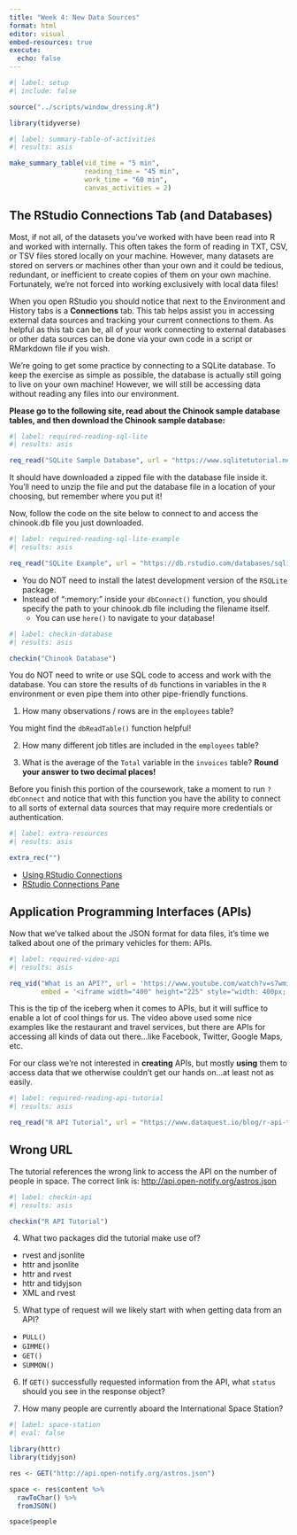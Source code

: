 ```yaml
---
title: "Week 4: New Data Sources"
format: html
editor: visual
embed-resources: true
execute: 
  echo: false
---
```


```r
#| label: setup
#| include: false

source("../scripts/window_dressing.R")

library(tidyverse)
```

```r
#| label: summary-table-of-activities
#| results: asis

make_summary_table(vid_time = "5 min", 
                   reading_time = "45 min", 
                   work_time = "60 min", 
                   canvas_activities = 2)
```

## The RStudio Connections Tab (and Databases)

Most, if not all, of the datasets you've worked with have been read into R and worked with internally. This often takes the form of reading in TXT, CSV, or TSV files stored locally on your machine. However, many datasets are stored on servers or machines other than your own and it could be tedious, redundant, or inefficient to create copies of them on your own machine. Fortunately, we're not forced into working exclusively with local data files!

When you open RStudio you should notice that next to the Environment and History tabs is a **Connections** tab. This tab helps assist you in accessing external data sources and tracking your current connections to them. As helpful as this tab can be, all of your work connecting to external databases or other data sources can be done via your own code in a script or RMarkdown file if you wish.

We're going to get some practice by connecting to a SQLite database. To keep the exercise as simple as possible, the database is actually still going to live on your own machine! However, we will still be accessing data without reading any files into our environment.

**Please go to the following site, read about the Chinook sample database tables, and then download the Chinook sample database:**

```r
#| label: required-reading-sql-lite
#| results: asis

req_read("SQLite Sample Database", url = "https://www.sqlitetutorial.net/sqlite-sample-database/")
```

It should have downloaded a zipped file with the database file inside it. You'll need to unzip the file and put the database file in a location of your choosing, but remember where you put it!

Now, follow the code on the site below to connect to and access the chinook.db file you just downloaded. 

```r
#| label: required-reading-sql-lite-example
#| results: asis

req_read("SQLite Example", url = "https://db.rstudio.com/databases/sqlite/")
```

:::{.callout-note}
- You do NOT need to install the latest development version of the `RSQLite` package.
- Instead of ":memory:" inside your `dbConnect()` function, you should specify the path to your chinook.db file including the filename itself.
  * You can use `here()` to navigate to your database! 
:::

```r
#| label: checkin-database
#| results: asis

checkin("Chinook Database")
```

:::{.callout-warning}
You do NOT need to write or use SQL code to access and work with the database. You can store the results of `db` functions in variables in the `R` environment or even pipe them into other pipe-friendly functions.
:::

1. How many observations / rows are in the `employees` table?

:::{.callout-tip}
You might find the `dbReadTable()` function helpful!
:::

2. How many different job titles are included in the `employees` table?

3. What is the average of the `Total` variable in the `invoices` table? **Round your answer to two decimal places!**


Before you finish this portion of the coursework, take a moment to run `?dbConnect` and notice that with this function you have the ability to connect to all sorts of external data sources that may require more credentials or authentication.

```r
#| label: extra-resources
#| results: asis

extra_rec("")
```

* [Using RStudio Connections](https://support.rstudio.com/hc/en-us/articles/115010915687-Using-RStudio-Connections)
* [RStudio Connections Pane](https://db.rstudio.com/rstudio/connections/)

## Application Programming Interfaces (APIs)

Now that we've talked about the JSON format for data files, it's time we talked about one of the primary vehicles for them: APIs.

```r
#| label: required-video-api
#| results: asis

req_vid("What is an API?", url = 'https://www.youtube.com/watch?v=s7wmiS2mSXY', 
        embed = '<iframe width="400" height="225" style="width: 400px; height: 225px;" src="https://www.youtube.com/embed/s7wmiS2mSXY" frameborder="0" allow="accelerometer; autoplay; encrypted-media; gyroscope; picture-in-picture" allowfullscreen></iframe>')
```

This is the tip of the iceberg when it comes to APIs, but it will suffice to enable a lot of cool things for us. The video above used some nice examples like the restaurant and travel services, but there are APIs for accessing all kinds of data out there...like Facebook, Twitter, Google Maps, etc. 

For our class we're not interested in **creating** APIs, but mostly **using** them to access data that we otherwise couldn't get our hands on...at least not as easily.

```r
#| label: required-reading-api-tutorial
#| results: asis

req_read("R API Tutorial", url = "https://www.dataquest.io/blog/r-api-tutorial/")
```

:::{.callout-warning}
# Wrong URL

The tutorial references the wrong link to access the API on the number of people in space. The correct link is: <http://api.open-notify.org/astros.json>
:::

```r
#| label: checkin-api
#| results: asis

checkin("R API Tutorial")
```

4. What two packages did the tutorial make use of?

* rvest and jsonlite
* httr and jsonlite
* httr and rvest
* httr and tidyjson
* XML and rvest

5. What type of request will we likely start with when getting data from an API?

* `PULL()`
* `GIMME()`
* `GET()`
* `SUMMON()`

6. If `GET()` successfully requested information from the API, what `status` should you see in the response object?

7. How many people are currently aboard the International Space Station?

```r
#| label: space-station
#| eval: false

library(httr)
library(tidyjson)

res <- GET("http://api.open-notify.org/astros.json")

space <- res$content %>% 
  rawToChar() %>% 
  fromJSON()

space$people
```




